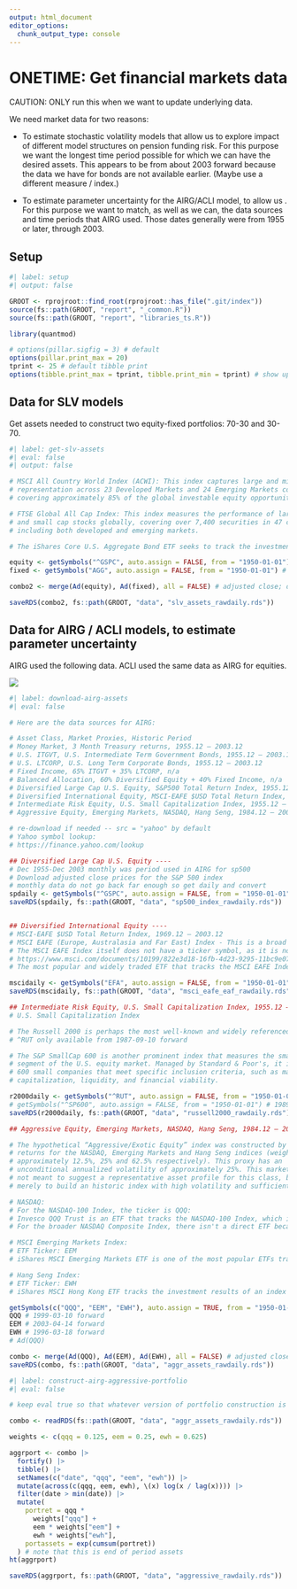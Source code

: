 ```yaml
---
output: html_document
editor_options: 
  chunk_output_type: console
---
```


# ONETIME: Get financial markets data

CAUTION: ONLY run this when we want to update underlying data.

We need market data for two reasons:

-   To estimate stochastic volatility models that allow us to explore impact of different model structures on pension funding risk. For this purpose we want the longest time period possible for which we can have the desired assets. This appears to be from about 2003 forward because the data we have for bonds are not available earlier. (Maybe use a different measure / index.)

-   To estimate parameter uncertainty for the AIRG/ACLI model, to allow us . For this purpose we want to match, as well as we can, the data sources and time periods that AIRG used. Those dates generally were from 1955 or later, through 2003.


## Setup

```r
#| label: setup
#| output: false

GROOT <- rprojroot::find_root(rprojroot::has_file(".git/index"))
source(fs::path(GROOT, "report", "_common.R"))
source(fs::path(GROOT, "report", "libraries_ts.R"))

library(quantmod)

# options(pillar.sigfig = 3) # default
options(pillar.print_max = 20)
tprint <- 25 # default tibble print
options(tibble.print_max = tprint, tibble.print_min = tprint) # show up to tprint rows

```


## Data for SLV models

Get assets needed to construct two equity-fixed portfolios: 70-30 and 30-70.

```r
#| label: get-slv-assets
#| eval: false
#| output: false

# MSCI All Country World Index (ACWI): This index captures large and mid-cap
# representation across 23 Developed Markets and 24 Emerging Markets countries,
# covering approximately 85% of the global investable equity opportunity set.

# FTSE Global All Cap Index: This index measures the performance of large, mid,
# and small cap stocks globally, covering over 7,400 securities in 47 countries,
# including both developed and emerging markets.

# The iShares Core U.S. Aggregate Bond ETF seeks to track the investment results of an index composed of the total U.S. investment-grade bond market.

equity <- getSymbols("^GSPC", auto.assign = FALSE, from = "1950-01-01") # 1950-01-03 forward
fixed <- getSymbols("AGG", auto.assign = FALSE, from = "1950-01-01") # 2003-09-29

combo2 <- merge(Ad(equity), Ad(fixed), all = FALSE) # adjusted close; drop missing

saveRDS(combo2, fs::path(GROOT, "data", "slv_assets_rawdaily.rds"))


```



## Data for AIRG / ACLI models, to estimate parameter uncertainty

AIRG used the following data. ACLI used the same data as AIRG for equities.

![](images/clipboard-736643218.png)

```r
#| label: download-airg-assets
#| eval: false

# Here are the data sources for AIRG:

# Asset Class, Market Proxies, Historic Period
# Money Market, 3 Month Treasury returns, 1955.12 – 2003.12
# U.S. ITGVT, U.S. Intermediate Term Government Bonds, 1955.12 – 2003.12
# U.S. LTCORP, U.S. Long Term Corporate Bonds, 1955.12 – 2003.12
# Fixed Income, 65% ITGVT + 35% LTCORP, n/a
# Balanced Allocation, 60% Diversified Equity + 40% Fixed Income, n/a
# Diversified Large Cap U.S. Equity, S&P500 Total Return Index, 1955.12 – 2003.12
# Diversified International Equity, MSCI-EAFE $USD Total Return Index, 1969.12 – 2003.12
# Intermediate Risk Equity, U.S. Small Capitalization Index, 1955.12 – 2003.12
# Aggressive Equity, Emerging Markets, NASDAQ, Hang Seng, 1984.12 – 2003.12

# re-download if needed -- src = "yahoo" by default
# Yahoo symbol lookup:
# https://finance.yahoo.com/lookup

## Diversified Large Cap U.S. Equity ----
# Dec 1955-Dec 2003 monthly was period used in AIRG for sp500
# Download adjusted close prices for the S&P 500 index
# monthly data do not go back far enough so get daily and convert
spdaily <- getSymbols("^GSPC", auto.assign = FALSE, from = "1950-01-01")
saveRDS(spdaily, fs::path(GROOT, "data", "sp500_index_rawdaily.rds"))


## Diversified International Equity ----
# MSCI-EAFE $USD Total Return Index, 1969.12 – 2003.12
# MSCI EAFE (Europe, Australasia and Far East) Index - This is a broad index that represents the performance of large and mid-cap stocks across 21 developed markets, excluding the U.S. and Canada. It covers approximately 85% of the free float-adjusted market capitalization in each country.
# The MSCI EAFE Index itself does not have a ticker symbol, as it is not an investable security but rather a benchmark index. However, there are several exchange-traded funds (ETFs) and mutual funds that track the performance of the MSCI EAFE Index.
# https://www.msci.com/documents/10199/822e3d18-16fb-4d23-9295-11bc9e07b8ba
# The most popular and widely traded ETF that tracks the MSCI EAFE Index is the iShares MSCI EAFE ETF, which has the ticker symbol "EFA". It's only available since 2001.

mscidaily <- getSymbols("EFA", auto.assign = FALSE, from = "1950-01-01") # 2001+
saveRDS(mscidaily, fs::path(GROOT, "data", "msci_eafe_eaf_rawdaily.rds"))

## Intermediate Risk Equity, U.S. Small Capitalization Index, 1955.12 – 2003.12 ----
# U.S. Small Capitalization Index

# The Russell 2000 is perhaps the most well-known and widely referenced small-cap index in the U.S. It measures the performance of the smallest 2,000 companies included in the Russell 3000 Index, which represents approximately 10% of the total market capitalization of the Russell 3000.
# ^RUT only available from 1987-09-10 forward

# The S&P SmallCap 600 is another prominent index that measures the small-cap
# segment of the U.S. equity market. Managed by Standard & Poor's, it includes
# 600 small companies that meet specific inclusion criteria, such as market
# capitalization, liquidity, and financial viability.

r2000daily <- getSymbols("^RUT", auto.assign = FALSE, from = "1950-01-01") # 1987-09-10 forward
# getSymbols("^SP600", auto.assign = FALSE, from = "1950-01-01") # 1989-01-03
saveRDS(r2000daily, fs::path(GROOT, "data", "russell2000_rawdaily.rds"))

## Aggressive Equity, Emerging Markets, NASDAQ, Hang Seng, 1984.12 – 2003.12 ----

# The hypothetical “Aggressive/Exotic Equity” index was constructed by blending
# returns for the NASDAQ, Emerging Markets and Hang Seng indices (weights are
# approximately 12.5%, 25% and 62.5% respectively). This proxy has an
# unconditional annualized volatility of approximately 25%. This market mix is
# not meant to suggest a representative asset profile for this class, but used
# merely to build an historic index with high volatility and sufficient history.

# NASDAQ:
# For the NASDAQ-100 Index, the ticker is QQQ:
# Invesco QQQ Trust is an ETF that tracks the NASDAQ-100 Index, which includes 100 of the largest non-financial companies listed on the NASDAQ stock exchange.
# For the broader NASDAQ Composite Index, there isn't a direct ETF because it includes over 3,000 stocks. However, the NASDAQ-100 (QQQ) is often used as a proxy due to its heavy technology and growth-oriented composition.

# MSCI Emerging Markets Index:
# ETF Ticker: EEM
# iShares MSCI Emerging Markets ETF is one of the most popular ETFs tracking the performance of the MSCI Emerging Markets Index. It includes large and mid-sized companies across emerging markets.

# Hang Seng Index:
# ETF Ticker: EWH
# iShares MSCI Hong Kong ETF tracks the investment results of an index composed of Hong Kong equities and is often used by investors to gain exposure to the Hong Kong market, broadly reflective of the Hang Seng Index dynamics.

getSymbols(c("QQQ", "EEM", "EWH"), auto.assign = TRUE, from = "1950-01-01")
QQQ # 1999-03-10 forward
EEM # 2003-04-14 forward
EWH # 1996-03-18 forward
# Ad(QQQ)

combo <- merge(Ad(QQQ), Ad(EEM), Ad(EWH), all = FALSE) # adjusted close; drop missing
saveRDS(combo, fs::path(GROOT, "data", "aggr_assets_rawdaily.rds"))

```


```r
#| label: construct-airg-aggressive-portfolio
#| eval: false

# keep eval true so that whatever version of portfolio construction is being used is done

combo <- readRDS(fs::path(GROOT, "data", "aggr_assets_rawdaily.rds"))

weights <- c(qqq = 0.125, eem = 0.25, ewh = 0.625)

aggrport <- combo |>
  fortify() |>
  tibble() |>
  setNames(c("date", "qqq", "eem", "ewh")) |>
  mutate(across(c(qqq, eem, ewh), \(x) log(x / lag(x)))) |>
  filter(date > min(date)) |>
  mutate(
    portret = qqq *
      weights["qqq"] +
      eem * weights["eem"] +
      ewh * weights["ewh"],
    portassets = exp(cumsum(portret))
  ) # note that this is end of period assets
ht(aggrport)

saveRDS(aggrport, fs::path(GROOT, "data", "aggressive_rawdaily.rds"))

```

